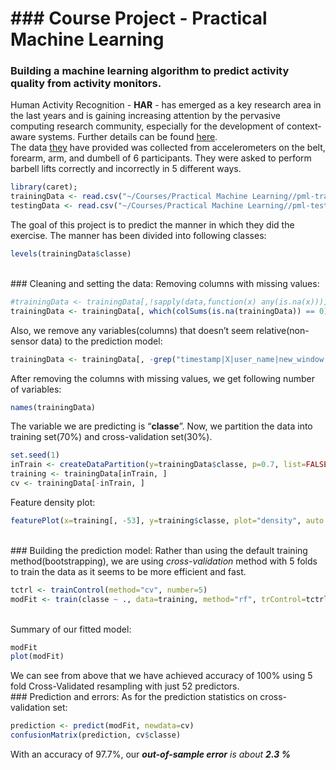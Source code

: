 ### Course Project - Practical Machine Learning
========================================================
### Building a machine learning algorithm to predict activity quality from activity monitors.

Human Activity Recognition - <b>HAR</b> - has emerged as a key research area in the last years and is gaining increasing attention by the pervasive computing research community, especially for the development of context-aware systems. Further details can be found <a href= http://groupware.les.inf.puc-rio.br/har>here</a>. <br>
The data <a href= http://groupware.les.inf.puc-rio.br/har>they</a> have provided was collected from accelerometers on the belt, forearm, arm, and dumbell of 6 participants. They were asked to perform barbell lifts correctly and incorrectly in 5 different ways. 

```r
library(caret);
trainingData <- read.csv("~/Courses/Practical Machine Learning//pml-training.csv", na.strings=c("NA",""))
testingData <- read.csv("~/Courses/Practical Machine Learning//pml-testing.csv")

```
The goal of this project is to predict the manner in which they did the exercise. The manner has been divided into following classes:
```r
levels(trainingData$classe)
```
<br>
### Cleaning and setting the data:
Removing columns with missing values:
```r
#trainingData <- trainingData[,!sapply(data,function(x) any(is.na(x)))]
trainingData <- trainingData[, which(colSums(is.na(trainingData)) == 0)]
```
Also, we remove any variables(columns) that doesn't seem relative(non-sensor data) to the prediction model:
```r
trainingData <- trainingData[, -grep("timestamp|X|user_name|new_window|num_window",names(trainingData))]
```
After removing the columns with missing values, we get following number of variables:
```r
names(trainingData)
```
The variable we are predicting is "<b>classe</b>".
Now, we partition the data into training set(70%) and cross-validation set(30%).
```r
set.seed(1)
inTrain <- createDataPartition(y=trainingData$classe, p=0.7, list=FALSE)
training <- trainingData[inTrain, ]
cv <- trainingData[-inTrain, ]
```
Feature density plot:
```r
featurePlot(x=training[, -53], y=training$classe, plot="density", auto.key = list(columns = 5))
```

<br>
### Building the prediction model:
Rather than using the default training method(bootstrapping), we are using <i>cross-validation</i> method with 5 folds to train the data as it seems to be more efficient and fast.
```r
tctrl <- trainControl(method="cv", number=5)
modFit <- train(classe ~ ., data=training, method="rf", trControl=tctrl)
```
<br>
Summary of our fitted model:
```r
modFit
plot(modFit)
```
We can see from above that we have achieved accuracy of 100% using 5 fold Cross-Validated resampling with just 52 predictors.
<br>
### Prediction and errors:
As for the prediction statistics on cross-validation set:
```r
prediction <- predict(modFit, newdata=cv)
confusionMatrix(prediction, cv$classe)
```
With an accuracy of 97.7%, our <i><b>out-of-sample error</b> is about <b>2.3 %</b></i>
<br>
<br>
